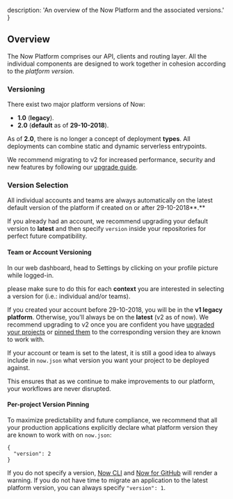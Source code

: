 
  description: 'An overview of the Now Platform and the associated versions.'
}

## Overview

The Now Platform comprises our API, clients and routing layer. All the individual components are designed to work together in cohesion according to the *platform version*.

### Versioning
There exist two major platform versions of Now:

- **1.0** (**legacy**).
- **2.0** (**default** as of **29-10-2018**).

As of **2.0**, there is no longer a concept of deployment **types**. All deployments can combine static and dynamic serverless entrypoints.

We recommend migrating to v2 for increased performance, security and new features by following our [upgrade guide](/docs/v2/platform/upgrade-to-2.0).

### Version Selection
All individual accounts and teams are always automatically on the latest default version of the platform if created on or after 29-10-2018**.**

If you already had an account, we recommend upgrading your default version to **latest** and then specify `version` inside your repositories for perfect future compatibility.

#### Team or Account Versioning
In our web dashboard, head to Settings by clicking on your profile picture while logged-in. 

<Note>please make sure to do this for each **context** you are interested in selecting a version for (i.e.: individual and/or teams).</Note>

If you created your account before 29-10-2018, you will be in the **v1 legacy platform**. Otherwise, you'll always be on the **latest** (v2 as of now). We recommend upgrading to v2 once you are confident you have [upgraded your projects](/docs/v2/platform/upgrade-to-2.0) or [pinned them](#per-project-version-pinning) to the corresponding version they are known to work with.

If your account or team is set to the latest, it is still a good idea to always include in `now.json` what version you want your project to be deployed against.

This ensures that as we continue to make improvements to our platform, your workflows are never disrupted.

#### Per-project Version Pinning
To maximize predictability and future compliance, we recommend that all your production applications explicitly declare what platform version they are known to work with on `now.json`:

```
{
  "version": 2
}
```

If you do not specify a version, [Now CLI](/docs/v2/getting-started/installation#now-cli) and [Now for GitHub](/docs/v2/integrations/now-for-github) will render a warning. If you do not have time to migrate an application to the latest platform version, you can always specify `"version": 1`.

